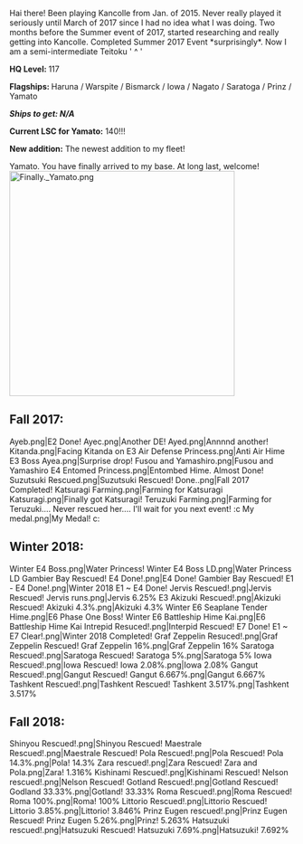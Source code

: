 
Hai there! Been playing Kancolle from Jan. of 2015. Never really played it seriously until March of 2017 since I had no idea what I was doing. Two months before the Summer event of 2017, started researching and really getting into Kancolle. Completed Summer 2017 Event *surprisingly*. Now I am a semi-intermediate Teitoku ' ^ '

'''HQ Level: '''117

'''Flagships: '''<span style="font-weight:400;">Haruna /</span>''' '''Warspite / Bismarck / Iowa / Nagato / Saratoga / Prinz / Yamato

'''''Ships to get: N/A'''''

'''Current LSC for Yamato:''' 140!!!

'''New addition:'''
The newest addition to my fleet!

Yamato. You have finally arrived to my base. At long last, welcome!
[[File:Finally._Yamato.png|thumb|left|398px]]


















=='''Fall 2017:'''==


<gallery type="slideshow" widths="330" position="left">
Ayeb.png|E2 Done!
Ayec.png|Another DE!
Ayed.png|Annnnd another!
Kitanda.png|Facing Kitanda on E3
Air Defense Princess.png|Anti Air Hime E3 Boss
Ayea.png|Surprise drop!
Fusou and Yamashiro.png|Fusou and Yamashiro E4
Entomed Princess.png|Entombed Hime. Almost Done!
Suzutsuki Rescued.png|Suzutsuki Rescued!
Done..png|Fall 2017 Completed!
Katsuragi Farming.png|Farming for Katsuragi
Katsuragi.png|Finally got Katsuragi!
Teruzuki Farming.png|Farming for Teruzuki.... Never rescued her.... I'll wait for you next event! :c
My medal.png|My Medal! c:
</gallery>



















=='''Winter 2018:'''==


<gallery type="slideshow" widths="330" position="left">
Winter E4 Boss.png|Water Princess!
Winter E4 Boss LD.png|Water Princess LD
Gambier Bay Rescued! E4 Done!.png|E4 Done! Gambier Bay Rescued!
E1 - E4 Done!.png|Winter 2018 E1 ~ E4 Done!
Jervis Rescued!.png|Jervis Rescued!
Jervis runs.png|Jervis 6.25%
E3 Akizuki Rescued!.png|Akizuki Rescued!
Akizuki 4.3%.png|Akizuki 4.3%
Winter E6 Seaplane Tender Hime.png|E6 Phase One Boss!
Winter E6 Battleship Hime Kai.png|E6 Battleship Hime Kai
Intrepid Resuced!.png|Interpid Rescued! E7 Done!
E1 ~ E7 Clear!.png|Winter 2018 Completed!
Graf Zeppelin Resuced!.png|Graf Zeppelin Rescued!
Graf Zeppelin 16%.png|Graf Zeppelin 16%
Saratoga Rescued!.png|Saratoga Rescued!
Saratoga 5%.png|Saratoga 5%
Iowa Rescued!.png|Iowa Rescued!
Iowa 2.08%.png|Iowa 2.08%
Gangut Rescued!.png|Gangut Rescued!
Gangut 6.667%.png|Gangut 6.667%
Tashkent Rescued!.png|Tashkent Rescued!
Tashkent 3.517%.png|Tashkent 3.517%
</gallery>



















=='''Fall 2018:'''==

<gallery type="slideshow" widths="330" position="left">
Shinyou Rescued!.png|Shinyou Rescued!
Maestrale Rescued!.png|Maestrale Rescued!
Pola Rescued!.png|Pola Rescued!
Pola 14.3%.png|Pola! 14.3%
Zara rescued!.png|Zara Rescued! 
Zara and Pola.png|Zara! 1.316%
Kishinami Rescued!.png|Kishinami Rescued!
Nelson rescued!.png|Nelson Rescued!
Gotland Rescued!.png|Gotland Rescued!
Godland 33.33%.png|Gotland! 33.33%
Roma Rescued!.png|Roma Rescued!
Roma 100%.png|Roma! 100%
Littorio Rescued!.png|Littorio Rescued!
Littorio 3.85%.png|Littorio! 3.846%
Prinz Eugen rescued!.png|Prinz Eugen Rescued!
Prinz Eugen 5.26%.png|Prinz! 5.263%
Hatsuzuki rescued!.png|Hatsuzuki Rescued!
Hatsuzuki 7.69%.png|Hatsuzuki! 7.692%
</gallery>